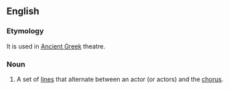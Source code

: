 ==English==

===Etymology===
It is used in [[Ancient Greek]] theatre.  {{rfscript|Greek}}

===Noun===
{{infl|en|noun}}

# A set of [[lines]] that alternate between an actor (or actors) and the [[chorus]].